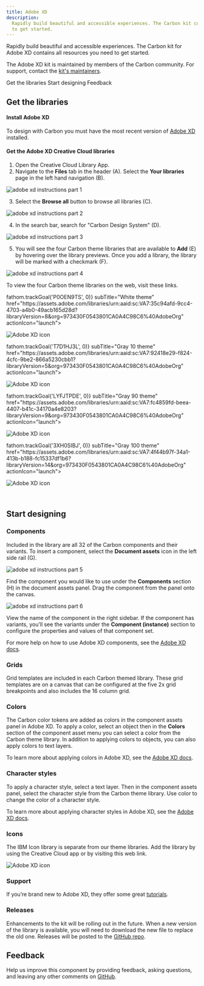 ```yaml
---
title: Adobe XD
description:
  Rapidly build beautiful and accessible experiences. The Carbon kit contains all resources you need
  to get started.
---
```


<PageDescription>

Rapidly build beautiful and accessible experiences. The Carbon kit for Adobe XD contains all
resources you need to get started.

</PageDescription>

<InlineNotification>

The Adobe XD kit is maintained by members of the Carbon community. For support, contact the
[kit's maintainers](https://github.com/IBM/design-kit/issues/new?assignees=&labels=kit%3A+adobe+xd&template=-adobe-xd--carbon-kit.md&title=%5Bcomponent%5D+description+of+issue).

</InlineNotification>

<AnchorLinks>

<AnchorLink>Get the libraries</AnchorLink>
<AnchorLink>Start designing</AnchorLink>
<AnchorLink>Feedback</AnchorLink>

</AnchorLinks>

## Get the libraries

#### Install Adobe XD

To design with Carbon you must have the most recent version of
[Adobe XD](https://www.adobe.com/products/xd.html) installed.

#### Get the Adobe XD Creative Cloud libraries

1. Open the Creative Cloud Library App.
2. Navigate to the **Files** tab in the header (A). Select the **Your libraries** page in the left
   hand navigation (B).

<Row>
<Column colLg={8}>

![adobe xd instructions part 1](/designing/kit-adobexd-1.png)

</Column>
</Row>

3. Select the **Browse all** button to browse all libraries (C).

<Row>
<Column colLg={8}>

![adobe xd instructions part 2](/designing/kit-adobexd-2.png)

</Column>
</Row>

4. In the search bar, search for "Carbon Design System" (D).

<Row>
<Column colLg={8}>

![adobe xd instructions part 3](/designing/kit-adobexd-3.png)

</Column>
</Row>

5. You will see the four Carbon theme libraries that are available to **Add** (E) by hovering over
   the library previews. Once you add a library, the library will be marked with a checkmark (F).

<Row>
<Column colLg={8}>

![adobe xd instructions part 4](/designing/kit-adobexd-4.png)

</Column>
</Row>

To view the four Carbon theme libraries on the web, visit these links.

<Row className="resource-card-group">
<Column colMd={4} colLg={4} noGutterSm>
  <ResourceCard
    onClick={() => fathom.trackGoal('P0OEN9TS', 0)}
    subTitle="White theme"
    href="https://assets.adobe.com/libraries/urn:aaid:sc:VA7:35c94afd-9cc4-4703-a4b0-49acb165d28d?libraryVersion=8&org=973430F0543801CA0A4C98C6%40AdobeOrg"
    actionIcon="launch">

![Adobe XD icon](/designing/adobe-xd.png)

  </ResourceCard>
</Column>
<Column colMd={4} colLg={4} noGutterSm>
  <ResourceCard
    onClick={() => fathom.trackGoal('T7D1HJ3L', 0)}
    subTitle="Gray 10 theme"
    href="https://assets.adobe.com/libraries/urn:aaid:sc:VA7:92418e29-f824-4cfc-9be2-866a5230cbb1?libraryVersion=5&org=973430F0543801CA0A4C98C6%40AdobeOrg"
    actionIcon="launch">

![Adobe XD icon](/designing/adobe-xd.png)

  </ResourceCard>
</Column>
<Column colMd={4} colLg={4} noGutterSm>
  <ResourceCard
    onClick={() => fathom.trackGoal('LYFJTPDE', 0)}
    subTitle="Gray 90 theme"
    href="https://assets.adobe.com/libraries/urn:aaid:sc:VA7:fc4859fd-beea-4407-b41c-34170a4e8203?libraryVersion=9&org=973430F0543801CA0A4C98C6%40AdobeOrg"
    actionIcon="launch">

![Adobe XD icon](/designing/adobe-xd.png)

  </ResourceCard>
</Column>
<Column colMd={4} colLg={4} noGutterSm>
  <ResourceCard
    onClick={() => fathom.trackGoal('3XH0SIBJ', 0)}
    subTitle="Gray 100 theme"
    href="https://assets.adobe.com/libraries/urn:aaid:sc:VA7:4f44b97f-34a1-413b-b188-fc15337df1b6?libraryVersion=14&org=973430F0543801CA0A4C98C6%40AdobeOrg"
    actionIcon="launch">

![Adobe XD icon](/designing/adobe-xd.png)

  </ResourceCard>
</Column>
</Row>

<br />

## Start designing 

### Components

Included in the library are all 32 of the Carbon components and their variants. To insert a
component, select the **Document assets** icon in the left side rail (G).

<Row>
<Column colLg={8}>

![adobe xd instructions part 5](/designing/kit-adobexd-5.png)

</Column>
</Row>

Find the component you would like to use under the **Components** section (H) in the document assets
panel. Drag the component from the panel onto the canvas.

<Row>
<Column colLg={8}>

![adobe xd instructions part 6](/designing/kit-adobexd-6.png)

</Column>
</Row>

View the name of the component in the right sidebar. If the component has variants, you’ll see the
variants under the **Component (instance)** section to configure the properties and values of that
component set.

For more help on how to use Adobe XD components, see the
[Adobe XD docs](https://helpx.adobe.com/xd/user-guide.html).

### Grids

Grid templates are included in each Carbon themed library. These grid templates are on a canvas that
can be configured at the five 2x grid breakpoints and also includes the 16 column grid.

### Colors

The Carbon color tokens are added as colors in the component assets panel in Adobe XD. To apply a
color, select an object then in the **Colors** section of the component asset menu you can select a
color from the Carbon theme library. In addition to applying colors to objects, you can also apply
colors to text layers.

To learn more about applying colors in Adobe XD, see the
[Adobe XD docs](https://helpx.adobe.com/xd/help/work-with-assets-and-libraries-xd.html).

### Character styles

To apply a character style, select a text layer. Then in the component assets panel, select the
character style from the Carbon theme library. Use color to change the color of a character style.

To learn more about applying character styles in Adobe XD, see the
[Adobe XD docs](https://helpx.adobe.com/xd/help/work-with-assets-and-libraries-xd.html).

### Icons

The IBM Icon library is separate from our theme libraries. Add the library by using the Creative
Cloud app or by visiting this web link.

<Row className="resource-card-group">
<Column colMd={4} colLg={4} noGutterSm>
  <ResourceCard
    subTitle="IBM Icons"
    href="https://assets.adobe.com/more-libraries/urn:aaid:sc:VA7:3609d51f-f1ec-4ad3-87a5-744638af0413?libraryVersion=6&org=973430F0543801CA0A4C98C6%40AdobeOrg"
    actionIcon="launch">

![Adobe XD icon](/designing/adobe-xd.png)

  </ResourceCard>
</Column>
</Row>

### Support

If you’re brand new to Adobe XD, they offer some great
[tutorials](https://helpx.adobe.com/xd/tutorials.html).

### Releases

Enhancements to the kit will be rolling out in the future. When a new version of the library is
available, you will need to download the new file to replace the old one. Releases will be posted to
the [GitHub repo](https://github.com/IBM/design-kit).

## Feedback

Help us improve this component by providing feedback, asking questions, and leaving any other
comments on [GitHub](https://github.com/carbon-design-system/carbon-design-kit/issues).
